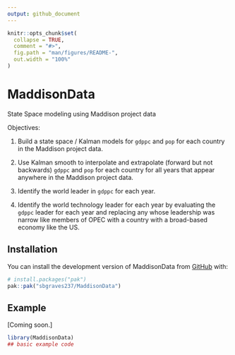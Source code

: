 ```yaml
---
output: github_document
---
```


<!-- README.md is generated from README.Rmd. Please edit that file -->

```r
knitr::opts_chunk$set(
  collapse = TRUE,
  comment = "#>",
  fig.path = "man/figures/README-",
  out.width = "100%"
)
```

# MaddisonData

<!-- badges: start -->
<!-- badges: end -->

State Space modeling using Maddison project data

Objectives: 

1. Build a state space / Kalman models for `gdppc` and `pop` for each country in the Maddison project data. 

2. Use Kalman smooth to interpolate and extrapolate (forward but not backwards) `gdppc` and `pop` for each country for all years that appear anywhere in the Maddison project data. 

3. Identify the world leader in `gdppc` for each year. 

4. Identify the world technology leader for each year by evaluating the `gdppc` leader for each year and replacing any whose leadership was narrow like members of OPEC with a country with a broad-based economy like the US. 

## Installation

You can install the development version of MaddisonData from [GitHub](https://github.com/) with:

``` r
# install.packages("pak")
pak::pak("sbgraves237/MaddisonData")
```

## Example

[Coming soon.]
<!--This is a basic example which shows you how to solve a common problem:-->

```r
library(MaddisonData)
## basic example code
```


